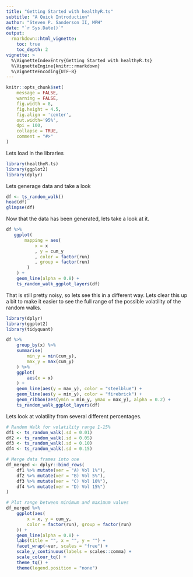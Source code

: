 ---
title: "Getting Started with healthyR.ts"
subtitle: "A Quick Introduction"
author: "Steven P. Sanderson II, MPH"
date: "`r Sys.Date()`"
output: 
  rmarkdown::html_vignette:
    toc: true
    toc_depth: 2
vignette: >
  %\VignetteIndexEntry{Getting Started with healthyR.ts}
  %\VignetteEngine{knitr::rmarkdown}
  %\VignetteEncoding{UTF-8}
---

```{r, include = FALSE}
knitr::opts_chunk$set(
    message = FALSE,
    warning = FALSE,
    fig.width = 8, 
    fig.height = 4.5,
    fig.align = 'center',
    out.width='95%', 
    dpi = 100,
    collapse = TRUE,
    comment = "#>"
)
```

Lets load in the libraries
```{r setup, message=FALSE, warning=FALSE}
library(healthyR.ts)
library(ggplot2)
library(dplyr)
```

Lets generage data and take a look
```{r ts_random_walk}
df <- ts_random_walk()
head(df)
glimpse(df)
```

Now that the data has been generated, lets take a look at it.

```{r ts_random_walk_ggplot_layers}
df %>%
   ggplot(
       mapping = aes(
           x = x
           , y = cum_y
           , color = factor(run)
           , group = factor(run)
        )
    ) +
    geom_line(alpha = 0.8) +
    ts_random_walk_ggplot_layers(df)
```

That is still pretty noisy, so lets see this in a different way. Lets clear this up a bit 
to make it easier to see the full range of the possible volatility of the random walks.

```{r}
library(dplyr)
library(ggplot2)
library(tidyquant)

df %>%
    group_by(x) %>%
    summarise(
        min_y = min(cum_y),
        max_y = max(cum_y)
    ) %>%
    ggplot(
        aes(x = x)
    ) +
    geom_line(aes(y = max_y), color = "steelblue") +
    geom_line(aes(y = min_y), color = "firebrick") +
    geom_ribbon(aes(ymin = min_y, ymax = max_y), alpha = 0.2) +
    ts_random_walk_ggplot_layers(df)
```

Lets look at volatility from several different percentages.

```{r}

# Random Walk for volatility range 1-15%
df1 <- ts_random_walk(.sd = 0.01)
df2 <- ts_random_walk(.sd = 0.05)
df3 <- ts_random_walk(.sd = 0.10)
df4 <- ts_random_walk(.sd = 0.15)

# Merge data frames into one
df_merged <- dplyr::bind_rows(
    df1 %>% mutate(ver = "A) Vol 1%"),
    df2 %>% mutate(ver = "B) Vol 5%"),
    df3 %>% mutate(ver = "C) Vol 10%"),
    df4 %>% mutate(ver = "D) Vol 15%")
)

# Plot range between minimum and maximum values
df_merged %>%
    ggplot(aes(
        x = x, y = cum_y,
        color = factor(run), group = factor(run)
    )) +
    geom_line(alpha = 0.8) +
    labs(title = "", x = "", y = "") +
    facet_wrap(~ver, scales = "free") +
    scale_y_continuous(labels = scales::comma) +
    scale_colour_tq() +
    theme_tq() +
    theme(legend.position = "none")
```
